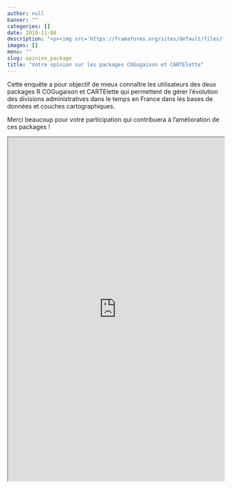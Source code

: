 ```yaml
---
author: null
banner: ""
categories: []
date: 2019-11-08
description: "<p><img src='https://framaforms.org/sites/default/files/forms/img/both_0.png'></p><p>Cette enquête a pour objectif de mieux connaître les utilisateurs des deux packages R COGugaison et CARTElette qui permettent de gérer l'évolution des divisions administratives dans le temps en France dans les bases de données et couches cartographiques.</p><p>Merci beaucoup pour votre participation qui contribuera à l'amélioration de ces packages !</p><p><a href='https://framaforms.org/cogugaison-cartelette-votre-opinion-your-opinion-1573236259'>Accéder au formulaire</a></p>"
images: []
menu: ""
slug: opinion_package
title: "Votre opinion sur les packages COGugaison et CARTElette"
---
```


Cette enquête a pour objectif de mieux connaître les utilisateurs des deux packages R COGugaison et CARTElette qui permettent de gérer l'évolution des divisions administratives dans le temps en France dans les bases de données et couches cartographiques. 

Merci beaucoup pour votre participation qui contribuera à l'amélioration de ces packages !


<iframe src="https://framaforms.org/cogugaison-cartelette-votre-opinion-your-opinion-1573236259" width="100%" height="800" border="0" ></iframe>  